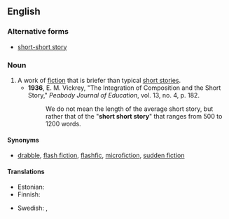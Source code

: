 {{also|short-short story}}
==English==

===Alternative forms===
* [[short-short story]]

===Noun===
{{en-noun}}

# A work of [[fiction]] that is briefer than typical [[short story|short stories]].
#* '''1936''', E. M. Vickrey, "The Integration of Composition and the Short Story," ''Peabody Journal of Education'', vol. 13, no. 4, p. 182.
#*: We do not mean the length of the average short story, but rather that of the "'''short short story'''" that ranges from 500 to 1200 words.

====Synonyms====
* [[drabble]], [[flash fiction]], [[flashfic]], [[microfiction]], [[sudden fiction]]

====Translations====
{{trans-top|a kind of work of fiction}}
* Estonian: {{t|et|mininovell}}
* Finnish: {{t|fi|mininovelli}}
{{trans-mid}}
* Swedish: {{t|sv|miniatyrnovell|c}}, {{t|sv|mininovell|c}}
{{trans-bottom}}